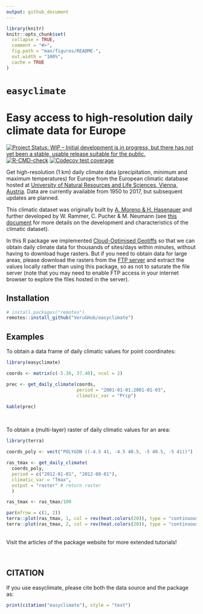 ```yaml
---
output: github_document
---
```


<!-- README.md is generated from README.Rmd. Please edit that file -->

```r
library(knitr)
knitr::opts_chunk$set(
  collapse = TRUE,
  comment = "#>",
  fig.path = "man/figures/README-",
  out.width = "100%",
  cache = TRUE
)

```

# `easyclimate`

# Easy access to high-resolution daily climate data for Europe

<!-- badges: start -->
[![Project Status: WIP – Initial development is in progress, but there has not yet been a stable, usable release suitable for the public.](https://www.repostatus.org/badges/latest/active.svg)](https://www.repostatus.org/#active)
[![R-CMD-check](https://github.com/VeruGHub/easyclimate/workflows/R-CMD-check/badge.svg)](https://github.com/VeruGHub/easyclimate/actions)
[![Codecov test coverage](https://codecov.io/gh/VeruGHub/easyclimate/branch/master/graph/badge.svg)](https://codecov.io/gh/VeruGHub/easyclimate?branch=master)
<!-- badges: end -->


Get high-resolution (1 km) daily climate data (precipitation, minimum and maximum temperatures) for Europe from the European climatic database hosted at [University of Natural Resources and Life Sciences, Vienna, Austria](https://boku.ac.at/en/wabo/waldbau/wir-ueber-uns/daten). Data are currently available from 1950 to 2017, but subsequent updates are planned. 

This climatic dataset was originally built by [A. Moreno & H. Hasenauer](https://doi.org/10.1002/joc.4436) and further developed by W. Rammer, C. Pucher & M. Neumann (see [this document](https://github.com/VeruGHub/easyclimate/tree/master/inst/Description_Evaluation_Validation_Downscaled_Climate_Data_v2.pdf) for more details on the development and characteristics of the climatic dataset).

In this R package we implemented [Cloud-Optimised Geotiffs](https://www.cogeo.org/) so that we can obtain daily climate data for thousands of sites/days within minutes, without having to download huge rasters. But if you need to obtain data for large areas, please download the rasters from the [FTP server](ftp://palantir.boku.ac.at/Public/ClimateData/) and extract the values locally rather than using this package, so as not to saturate the file server (note that you may need to enable FTP access in your internet browser to explore the files hosted in the server). 


## Installation

``` r
# install.packages("remotes")
remotes::install_github("VeruGHub/easyclimate")
```


## Examples

To obtain a data frame of daily climatic values for point coordinates:

```r
library(easyclimate)

coords <- matrix(c(-5.36, 37.40), ncol = 2)

prec <- get_daily_climate(coords, 
                          period = "2001-01-01:2001-01-03", 
                          climatic_var = "Prcp")
```

```r
kable(prec)
```

<br>

To obtain a (multi-layer) raster of daily climatic values for an area:

```r
library(terra)

coords_poly <- vect("POLYGON ((-4.5 41, -4.5 40.5, -5 40.5, -5 41))")

ras_tmax <- get_daily_climate(
  coords_poly,
  period = c("2012-01-01", "2012-08-01"),
  climatic_var = "Tmax",
  output = "raster" # return raster
  )

ras_tmax <- ras_tmax/100

par(mfrow = c(1, 2))
terra::plot(ras_tmax, 1, col = rev(heat.colors(20)), type = "continuous", smooth = TRUE, range = c(10, 35), legend = FALSE, mar=c(4, 2, 4, 2), main = "January 1 2012")
terra::plot(ras_tmax, 2, col = rev(heat.colors(20)), type = "continuous", smooth = TRUE, range = c(10, 35), mar = c(4, 1, 4, 3), main = "August 1 2012")

```

<br>
Visit the articles of the package website for more extended tutorials!

<br>

## CITATION

If you use easyclimate, please cite both the data source and the package as:

```r
print(citation("easyclimate"), style = "text")
```



